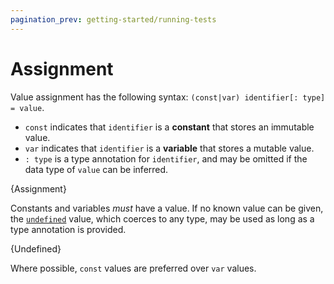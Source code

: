 ```yaml
---
pagination_prev: getting-started/running-tests
---
```




# Assignment

Value assignment has the following syntax:
`(const|var) identifier[: type] = value`.

- `const` indicates that `identifier` is a **constant** that stores an immutable
  value.
- `var` indicates that `identifier` is a **variable** that stores a mutable
  value.
- `: type` is a type annotation for `identifier`, and may be omitted if the data
  type of `value` can be inferred.

<CodeBlock language="zig">{Assignment}</CodeBlock>

Constants and variables _must_ have a value. If no known value can be given, the
[`undefined`](https://ziglang.org/documentation/master/#undefined) value, which
coerces to any type, may be used as long as a type annotation is provided.

<CodeBlock language="zig">{Undefined}</CodeBlock>

Where possible, `const` values are preferred over `var` values.
